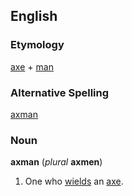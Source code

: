 ==English==
===Etymology===
[[axe]] + [[man]]

===Alternative Spelling===
[[axman]]

===Noun===
'''axman''' (''plural'' '''axmen''')
#One who [[wield]]s an [[axe]].